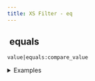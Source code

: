 ```yaml
---
title: XS Filter - eq
---
```


## <img src="../assets/docuBadge (11).png" alt="" data-size="line" /> equals <a href="#xs-eq" id="xs-eq"></a>

`value|equals:compare_value`

<details>

<summary>Examples</summary>

```javascript
5|equals:5            // Returns true
"test"|equals:"test"  // Returns true
1|equals:2            // Returns false
```

</details>
